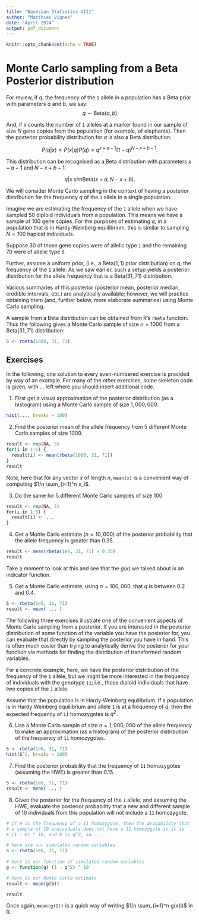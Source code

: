 ```yaml
---
title: "Bayesian Statistics VIII"
author: "Matthieu Vignes"
date: "April 2024"
output: pdf_document
---
```


```r
knitr::opts_chunk$set(echo = TRUE)
```

# Monte Carlo sampling from a Beta Posterior distribution

For review, if $q$, the frequency of the `1` allele in a population has a Beta prior with parameters $a$ and $b$, we say:
$$ q \sim \mathrm{Beta} (a,b) $$

And, if $x$ counts the number of `1` alleles at a marker found in our sample of size $N$ gene copies from the population (for example, of elephants). Then the posterior probability distribution for $q$ is also a Beta distribution: 

$$ P(q | x) \propto P(x | q) P(q) = q^{x+a-1} (1-q)^{N-x+b-1}. $$

This distribution can be recognised as a Beta distribution with parameters $x+a-1$ and $N-x+b-1$:

$$ q | x \ sim \mathrm{Beta}(x+a,N-x+b). $$

We will consider Monte Carlo sampling in the context of having a posterior distribution for the frequency $q$ of the `1` allele in a single population.

Imagine we are estimating the frequency of the `1` allele when we have sampled $50$ diploid individuals from a population. This means we have a sample of $100$ gene copies. For the purposes of estimating $q$, in a population that is in Hardy-Weinberg equilibrium, this is similar to sampling $N=100$ haploid individuals.

Suppose 30 of those gene copies were of allelic type `1` and the remaining 70 were of allelic type `0`.

Further, assume a uniform prior, (i.e., a $\mathrm{Beta} (1,1)$ prior distribution) on $q$, the frequency of the `1` allele.
As we saw earlier, such a setup yields a posterior distribution for the allele frequency that is a $\mathrm{Beta} (31,71)$ distribution.

Various summaries of this posterior (posterior mean, posterior median, credible intervals, etc.) are analytically available; however, we will practice obtaining them (and, further below, more elaborate summaries) using Monte Carlo sampling.

A sample from a Beta distribution can be obtained from R’s `rbeta` function. Thus the following gives a Monte Carlo sample of size $n=1000$ from a $\mathrm{Beta} (31,71)$ distribution:

```r
S <- rbeta(1000, 31, 71)
```

## Exercises

In the following, one solution to every even-numbered exercise is provided by way of an example. For many of the other exercises, some skeleton code is given, with ... left where you should insert additional code.

1. First get a visual approximation of the posterior distribution (as a histogram) using a Monte Carlo sample of size $1,000,000$.

```r
hist(..., breaks = 100)
```

2. Find the posterior mean of the allele frequency from 5 different Monte Carlo samples of size 1000.

```r
result <- rep(NA, 5)
for(i in 1:5) {
  result[i] <- mean(rbeta(1000, 31, 71))
}
result
```

Note, here that for any vector $x$ of length $n$, `mean(x)` is a convenient way of computing $1/n \sum_{i=1}^n x_i$.

3.  Do the same for 5 different Monte Carlo samples of size $100$

```r
result <- rep(NA, 5)
for(i in 1:5) {
  result[i] <- ...
}
```

4.  Get a Monte Carlo estimate ($n = 10,000$) of the posterior probability that the allele frequency is greater than 0.35.

```r
result <- mean(rbeta(1e4, 31, 71) > 0.35)
result
```
Take a moment to look at this and see that the $g(x)$ we talked about is an indicator function.

5.  Get a Monte Carlo estimate, using $n=100,000$, that $q$ is between 0.2 and 0.4.

```r
S <- rbeta(1e5, 31, 71)
result <- mean( ... )
```

The following three exercises illustrate one of the convenient aspects of Monte Carlo sampling from a posterior. If you are interested in the posterior distribution of some function of the variable you have the posterior for, you can evaluate that directly by sampling the posterior you have in hand. This is often much easier than trying to analytically derive the posterior for your function via methods for finding the distribution of transformed random variables.

For a concrete example, here, we have the posterior distribution of the frequency of the `1` allele, but we might be more interested in the frequency of individuals with the genotype `11`; i.e., those diploid individuals that have two copies of the `1` allele.

Assume that the population is in Hardy-Weinberg equilibrium. If a population is in Hardy Weinberg equilibrium and allele `1` is at a frequency of $q$, then the expected frequency of `11` homozygotes is $q^2$.

6. Use a Monte Carlo sample of size $n=1,000,000$ of the allele frequency to make an approximation (as a histogram) of the posterior distribution of the frequency of `11` homozygotes.

```r
S <- rbeta(1e6, 31, 71)
hist(S^2, breaks = 100)
```

7. Find the posterior probability that the frequency of `11` homozygotes (assuming the HWE) is greater than $0.15$.

```r
S <- rbeta(1e6, 31, 71)
result <- mean( ... )
```

8. Given the posterior for the frequency of the `1` allele, and assuming the HWE, evaluate the posterior probability that a new and different sample of $10$ individuals from this population will not include a `11` homozygote.

```r
# if H is the frequency of a 11 homozygote, then the probability that
# a sample of 10 individuals does not have a 11 homozygote in it is
# (1 - H) ^ 10, and H is q^2, so....

# here are our simulated random variables
S <- rbeta(1e6, 31, 71)
  
# here is our function of simulated random variables
g <- function(q) (1 - q^2) ^ 10

# here is our Monte Carlo estimate
result <- mean(g(S))

result
```

Once again, `mean(g(S))` is a quick way of writing $1/n \sum_{i=1}^n g(x(i)$ in R.